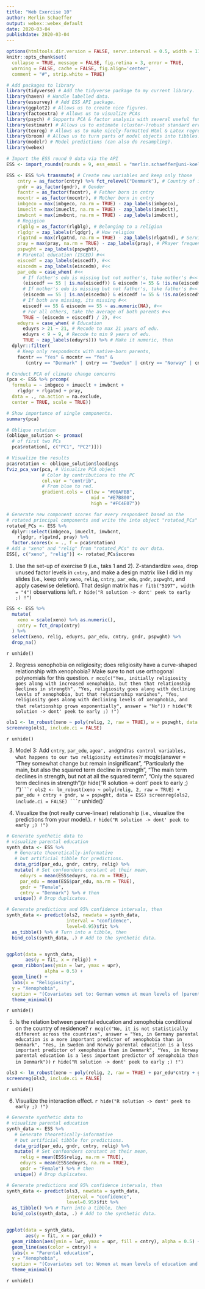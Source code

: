 ```yaml
---
title: "Web Exercise 10"
author: Merlin Schaeffer
output: webex::webex_default
date: 2020-03-04
publishdate: 2020-03-04
---
```


```r
options(htmltools.dir.version = FALSE, servr.interval = 0.5, width = 115, digits = 2)
knitr::opts_chunk$set(
  collapse = TRUE, message = FALSE, fig.retina = 3, error = TRUE,
  warning = FALSE, cache = FALSE, fig.align='center',
  comment = "#", strip.white = TRUE)

# Add packages to library
library(tidyverse) # Add the tidyverse package to my current library.
library(haven) # Handle labelled data.
library(essurvey) # Add ESS API package.
library(ggplot2) # Allows us to create nice figures.
library(factoextra) # Allows us to visualize PCAs
library(psych) # Supports PCA & factor analysis with several useful functions.
library(estimatr) # Allows us to estimate (cluster-)robust standard errors
library(texreg) # Allows us to make nicely-formatted Html & Latex regression tables.
library(broom) # Allows us to turn parts of model objects into tibbles.
library(modelr) # Model predictions (can also do resampling).
library(webex)

# Import the ESS round 9 data via the API
ESS <- import_rounds(rounds = 9, ess_email = "merlin.schaeffer@uni-koeln.de", format = "spss")

ESS <- ESS %>% transmute( # Create new variables and keep only those
    cntry = as_factor(cntry) %>% fct_relevel("Denmark"), # Country of interview
    gndr = as_factor(gndr), # Gender
    facntr = as_factor(facntr), # Father born in cntry
    mocntr = as_factor(mocntr), # Mother born in cntry
    imbgeco = max(imbgeco, na.rm = TRUE) - zap_labels(imbgeco),
    imueclt = max(imueclt, na.rm = TRUE) - zap_labels(imueclt),
    imwbcnt = max(imwbcnt, na.rm = TRUE) - zap_labels(imwbcnt),
    # Regigion
    rlgblg = as_factor(rlgblg), # Belonging to a religion
    rlgdgr = zap_labels(rlgdgr), # How religios
    rlgatnd = max(rlgatnd, na.rm = TRUE) - zap_labels(rlgatnd), # Service attendance
    pray = max(pray, na.rm = TRUE) - zap_labels(pray), # PRayer frequency
    pspwght = zap_labels(pspwght),
    # Parental education (ISCED) #<<
    eiscedf = zap_labels(eiscedf), #<<
    eiscedm = zap_labels(eiscedm), #<<
    par_edu = case_when( #<<
      # If father's edu is missing but not mother's, take mother's #<<
      (eiscedf == 55 | is.na(eiscedf)) & eiscedm != 55 & !is.na(eiscedm) ~ eiscedm, #<<
      # If mother's edu is missing but not father's, take father's #<<
      (eiscedm == 55 | is.na(eiscedm)) & eiscedf != 55 & !is.na(eiscedf)  ~ eiscedf, #<<
      # If both are missing, its missing #<<
      eiscedf == 55 & eiscedm == 55 ~ as.numeric(NA), #<<
      # For all others, take the average of both parents #<<
      TRUE ~ (eiscedm + eiscedf) / 2), #<<
    eduyrs = case_when( # Education
      eduyrs > 21 ~ 21, # Recode to max 21 years of edu.
      eduyrs < 9 ~ 9, # Recode to min 9 years of edu.
      TRUE ~ zap_labels(eduyrs))) %>% # Make it numeric, then
  dplyr::filter(
    # Keep only respondents with native-born parents,
    facntr == "Yes" & mocntr == "Yes" &
       (cntry == "Denmark" | cntry == "Sweden" | cntry == "Norway" | cntry == "Germany"))

# Conduct PCA of climate change concerns
(pca <- ESS %>% prcomp(
  formula = ~ imbgeco + imueclt + imwbcnt + 
    rlgdgr + rlgatnd + pray,
  data = ., na.action = na.exclude,
  center = TRUE, scale = TRUE))

# Show importance of single components.
summary(pca) 

# Oblique rotation
(oblique_solution <- promax(
  # of first two PCs
  pca$rotation[, c("PC1", "PC2")]))

# Visualize the results
pca$rotation <- oblique_solution$loadings
fviz_pca_var(pca, # Visualize PCA object
             # Color by contributions to the PC
             col.var = "contrib",
             # From blue to red.
             gradient.cols = c(low = "#00AFBB", 
                               mid = "#E7B800", 
                               high = "#FC4E07"))

# Generate new component scores for every respondent based on the 
# rotated principal components and write the into object "rotated_PCs"
rotated_PCs <- ESS %>% 
  dplyr::select(imbgeco, imueclt, imwbcnt, 
    rlgdgr, rlgatnd, pray) %>% 
  factor.scores(x = ., f = pca$rotation)
# Add a "xeno" and "relig" from "rotated_PCs" to our data.
ESS[, c("xeno", "relig")] <- rotated_PCs$scores
```

1) Use the set-up of exercise 9 (i.e., taks 1 and 2). Z-standardize `xeno`, drop unused factor levels in `cntry`, and make a design matrix like I did in my slides (i.e., keep only `xeno`, `relig`, `cntry`, `par_edu`, `gndr`, `pspwght`, and apply casewise deletion). That design matrix has `r fitb("5197", width = "4")` observations left.
`r hide("R solution -> dont' peek to early ;) !")`
```r
ESS <- ESS %>%
  mutate(
    xeno = scale(xeno) %>% as.numeric(),
    cntry = fct_drop(cntry)
  ) %>%
  select(xeno, relig, eduyrs, par_edu, cntry, gndr, pspwght) %>%
  drop_na()
```
`r unhide()`

2) Regress xenophobia on religiosity; does religiosity have a curve-shaped relationship with xenophobia? Make sure to not use orthogonal polynomials for this question. `r mcq(c("Yes, initially religiosity goes along with increased xenophobia, but then that relationship declines in strength", "Yes, religiosity goes along with declining levels of xenophobia, but that relationship vanishes", "Yes, religiosity goes along with declining levels of xenophobia, and that relationship grows exponentially", answer = "No"))`
`r hide("R solution -> dont' peek to early ;) !")`
```r
ols1 <- lm_robust(xeno ~ poly(relig, 2, raw = TRUE), w = pspwght, data = ESS)
screenreg(ols1, include.ci = FALSE)
```
`r unhide()`

3) Model 3: Add `cntry`, `par_edu`, `agea', and `gndr` as control variables, what happens to our two religiosity estimates? `r mcq(c(answer = "They somewhat change but remain insignificant", "Particularly the main, but also the squared term decline in strength", "The main term declines in strength, but not at all the squared term", "Only the squared term declines in strength"))`
`r hide("R solution -> dont' peek to early ;) !")`
```r
ols2 <- lm_robust(xeno ~ poly(relig, 2, raw = TRUE) + par_edu + cntry + gndr, w = pspwght, data = ESS)
screenreg(ols2, include.ci = FALSE)
```
`r unhide()`

4) Visualize the (not really curve-linear) relationship (i.e., visualize the predictions from your model.).
`r hide("R solution -> dont' peek to early ;) !")`
```r
# Generate synthetic data to 
# visualize parental education
synth_data <- ESS %>%
   # Generate theoretically-informative 
   # but artificial tibble for predictions.
   data_grid(par_edu, gndr, cntry, relig) %>%
   mutate( # Set confounders constant at their mean,
     eduyrs = mean(ESS$eduyrs, na.rm = TRUE),
     par_edu = mean(ESS$par_edu, na.rm = TRUE),
     gndr = "Female",
     cntry = "Denmark") %>% # then
   unique() # Drop duplicates.

# Generate predictions and 95% confidence intervals, then
synth_data <- predict(ols2, newdata = synth_data,
                      interval = "confidence",
                      level=0.95)$fit %>%
  as_tibble() %>% # Turn into a tibble, then
  bind_cols(synth_data, .) # Add to the synthetic data.


ggplot(data = synth_data, 
       aes(y = fit, x = relig)) +
  geom_ribbon(aes(ymin = lwr, ymax = upr), 
              alpha = 0.5) +
  geom_line() +
  labs(x = "Religiosity",
  y = "Xenophobia",
  caption = "(Covariates set to: German women at mean levels of (parental) education)") + 
  theme_minimal()
```
`r unhide()`

5) Is the relation between parental education and xenophobia conditional on the country of residence? `r mcq(c("No, it is not statistically different across the countries", answer = "Yes, in Germany parental education is a more important predictor of xenophobia than in Denmark", "Yes, in Sweden and Norway parental education is a less important predictor of xenophobia than in Denmark", "Yes, in Norway parental education is a less important predictor of xenophobia than in Denmark"))`
`r hide("R solution -> dont' peek to early ;) !")`
```r
ols3 <- lm_robust(xeno ~ poly(relig, 2, raw = TRUE) + par_edu*cntry + gndr, w = pspwght, data = ESS)
screenreg(ols3, include.ci = FALSE)
```
`r unhide()`

6) Visualize the interaction effect.
`r hide("R solution -> dont' peek to early ;) !")`
```r
# Generate synthetic data to 
# visualize parental education
synth_data <- ESS %>%
   # Generate theoretically-informative 
   # but artificial tibble for predictions.
   data_grid(par_edu, gndr, cntry, relig) %>%
   mutate( # Set confounders constant at their mean,
     relig = mean(ESS$relig, na.rm = TRUE),
     eduyrs = mean(ESS$eduyrs, na.rm = TRUE),
     gndr = "Female") %>% # then
   unique() # Drop duplicates.

# Generate predictions and 95% confidence intervals, then
synth_data <- predict(ols3, newdata = synth_data,
                      interval = "confidence",
                      level=0.95)$fit %>%
  as_tibble() %>% # Turn into a tibble, then
  bind_cols(synth_data, .) # Add to the synthetic data.


ggplot(data = synth_data, 
       aes(y = fit, x = par_edu)) +
  geom_ribbon(aes(ymin = lwr, ymax = upr, fill = cntry), alpha = 0.5) +
  geom_line(aes(color = cntry)) +
  labs(x = "Parental education",
  y = "Xenophobia",
  caption = "(Covariates set to: Women at mean levels of education and religiosity)") + 
  theme_minimal()
```
`r unhide()`

